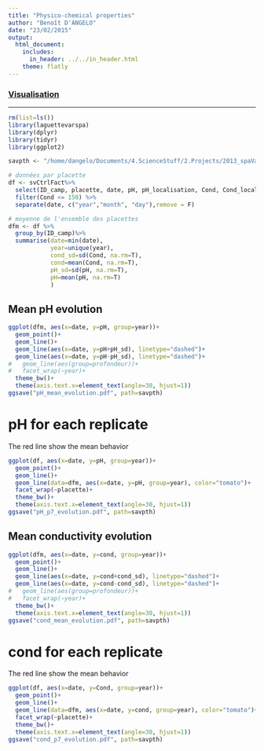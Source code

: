 ```yaml
---
title: "Physico-chemical properties"
author: "Benoît D'ANGELO"
date: "23/02/2015"
output:
  html_document:
    includes:
      in_header: ../../in_header.html
    theme: flatly
---
```

### <a href="../vis_toc.html"> Visualisation </a>

***
```r
rm(list=ls())
library(laguettevarspa)
library(dplyr)
library(tidyr)
library(ggplot2)

savpth <- "/home/dangelo/Documents/4.ScienceStuff/2.Projects/2013_spaVar_LG/graphs/visualisation"

```


```r
# données par placette
df <- svCtrlFact%>%
  select(ID_camp, placette, date, pH, pH_localisation, Cond, Cond_localisation)%>%
  filter(Cond <= 150) %>%
  separate(date, c("year","month", "day"),remove = F)

# moyenne de l'ensemble des placettes
dfm <- df %>%
  group_by(ID_camp)%>%
  summarise(date=min(date),
            year=unique(year),
            cond_sd=sd(Cond, na.rm=T),
            cond=mean(Cond, na.rm=T),
            pH_sd=sd(pH, na.rm=T),
            pH=mean(pH, na.rm=T)
            )

```

## Mean pH evolution

```r
ggplot(dfm, aes(x=date, y=pH, group=year))+
  geom_point()+
  geom_line()+
  geom_line(aes(x=date, y=pH+pH_sd), linetype="dashed")+
  geom_line(aes(x=date, y=pH-pH_sd), linetype="dashed")+
#   geom_line(aes(group=profondeur))+
#   facet_wrap(~year)+
  theme_bw()+
  theme(axis.text.x=element_text(angle=30, hjust=1))
ggsave("pH_mean_evolution.pdf", path=savpth)
```

# pH for each replicate

The red line show the mean behavior

```r
ggplot(df, aes(x=date, y=pH, group=year))+
  geom_point()+
  geom_line()+
  geom_line(data=dfm, aes(x=date, y=pH, group=year), color="tomato")+
  facet_wrap(~placette)+
  theme_bw()+
  theme(axis.text.x=element_text(angle=30, hjust=1))
ggsave("pH_p7_evolution.pdf", path=savpth)
```

## Mean conductivity evolution

```r
ggplot(dfm, aes(x=date, y=cond, group=year))+
  geom_point()+
  geom_line()+
  geom_line(aes(x=date, y=cond+cond_sd), linetype="dashed")+
  geom_line(aes(x=date, y=cond-cond_sd), linetype="dashed")+
#   geom_line(aes(group=profondeur))+
#   facet_wrap(~year)+
  theme_bw()+
  theme(axis.text.x=element_text(angle=30, hjust=1))
ggsave("cond_mean_evolution.pdf", path=savpth)
```

# cond for each replicate

The red line show the mean behavior

```r
ggplot(df, aes(x=date, y=Cond, group=year))+
  geom_point()+
  geom_line()+
  geom_line(data=dfm, aes(x=date, y=cond, group=year), color="tomato")+
  facet_wrap(~placette)+
  theme_bw()+
  theme(axis.text.x=element_text(angle=30, hjust=1))
ggsave("cond_p7_evolution.pdf", path=savpth)
```
